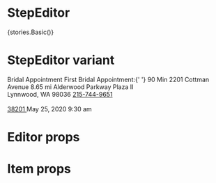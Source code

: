 
<Meta title="Core/Step Editor" component={StepEditor} />

# StepEditor
<Preview withToolbar>
    <Story name="Basic">{stories.Basic()}</Story>
</Preview>

# StepEditor variant

<Preview>
    <StepEditor mb={20} title="Appointment details:">
      <StepEditor.Item title="Bridal Appointment" counter={1}>
        <Text m={[0]} measure="sm" fontWeight="bold">
          Bridal Appointment
        </Text>
      </StepEditor.Item>
      <StepEditor.Item title="First Bridal Appointment" counter={2}>
        <Text m={[0]} fontWeight="bold" measure="sm">
          First Bridal Appointment:{' '}
          <Text as="span" fontWeight="normal">
            90 Min
          </Text>
        </Text>
      </StepEditor.Item>
      <StepEditor.Item title="2201 Cottman Avenue" counter={3} current disabled>
        <Text m={[0, 0, 8]} fontWeight="bold" measure="sm">
          2201 Cottman Avenue
        </Text>
        <Text m={[0, 0, 8]} fontWeight="bold" measure="sm" color="primaryDark">
          8.65 mi
        </Text>
        <Text m={[0, 0, 8]} measure="sm">
          Alderwood Parkway Plaza II
          <br />
          Lynnwood, WA 98036
        </Text>
        <A href="tel:215-744-9651" measure="sm">
          <Icon name="phone" measure={18} mr={10} />
          215-744-9651
        </A>
        <br />
        <br />
        <A href="tel:38201" measure="sm">
          <Icon name="post" measure={18} mr={10} />
          38201
        </A>
      </StepEditor.Item>
      <StepEditor.Item title="May 25, 2020; 9:30 am" counter={4} disabled>
        <Row justifyContent="between">
          <Col col={8}>
            <Text fontWeight="bold" m={[0]} measure="sm">
              May 25, 2020
            </Text>
          </Col>
          <Col col={4}>
            <Text fontWeight="bold" m={[0]} measure="sm">
              9:30 am
            </Text>
          </Col>
        </Row>
      </StepEditor.Item>
    </StepEditor>
</Preview>

# Editor props

<Props of={StepEditor} />

# Item props

<Props of={StepEditorItem} />
